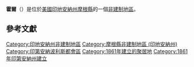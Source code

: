 {{noteTA
|G1=USState
|G2=地名
|G3=Unit
}}
{{Infobox settlement
|official_name            = 霍爾
|native_name = Hall
|settlement_type          = [[非建制地區|非建制地區]]
|image_skyline            = Hall, Indiana.jpg
|imagesize                = 250px
|pushpin_map              = USA Indiana
|pushpin_label            = 霍爾
|pushpin_label_position   = top
|pushpin_map_caption      = 霍爾在印地安納州的位置
|subdivision_type         = [[世界政區索引|國家]]
|subdivision_type1        = [[美国州份|州份]]
|subdivision_type2        = [[印地安納州行政区划|縣]]
|subdivision_name         = [[美国|美国]]
|subdivision_name1        = [[印地安納州|印地安納州]]
|subdivision_name2        = [[摩根縣_(印地安納州)|摩根縣]]
|elevation_ft             = 801
|elevation_m              = 244
|area_total_km2           = 
|area_total_sq_mi         = 
|area_land_km2            = 
|area_land_sq_mi          = 
|area_water_km2           = 
|area_water_sq_mi         = 
|population_as_of         = 2010
|population_footnotes     = 
|population_total         = 
|population_metro         = 
|population_density_km2   = auto
|population_density_sq_mi = auto
|timezone                 = [[北美东部时区|EST]]
|utc_offset               = -5
|coordinates              = {{coord|39|33|00|N|86|32|09|W|display=inline,title}}
| coor_pinpoint           = 
| coordinates_footnotes   = 
|timezone_DST             = EDT
|utc_offset_DST           = -4
|postal_code_type         = [[美國郵區編號|郵區編號]]
|postal_code              = 46157
|area_code                = 
|blank_name = [[地名信息系统|GNIS ID]]
|blank_info = 435609<ref name="GNIS">{{cite gnis|435609|Hall}}</ref>
}}
'''霍爾'''（{{lang-en|Hall}}）是位於[[美國|美國]][[印地安納州|印地安納州]][[摩根縣_(印地安納州)|摩根縣]]的一個[[非建制地區|非建制地區]]。

== 參考文獻 ==
{{reflist}}

{{摩根縣 (印地安納州)}}

{{DEFAULTSORT:Hall}}
[[Category:印地安納州非建制地區|Category:印地安納州非建制地區]]
[[Category:摩根縣非建制地區_(印地安納州)|Category:摩根縣非建制地區 (印地安納州)]]
[[Category:印第安納波利斯都會區|Category:印第安納波利斯都會區]]
[[Category:1861年建立的聚居地|Category:1861年建立的聚居地]]
[[Category:1861年印第安納州建立|Category:1861年印第安納州建立]]

{{Indiana-geo-stub}}